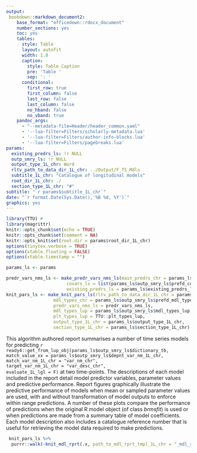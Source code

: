 ```yaml
---
output: 
 bookdown::markdown_document2:
    base_format: "officedown::rdocx_document"
    number_sections: yes
    toc: yes
    tables:
      style: Table
      layout: autofit
      width: 1.0
      caption:
        style: Table Caption
        pre: 'Table '
        sep: ': '
      conditional:
        first_row: true
        first_column: false
        last_row: false
        last_column: false
        no_hband: false
        no_vband: true
    pandoc_args: 
      - "--metadata-file=Header/header_common.yaml"
      - '--lua-filter=Filters/scholarly-metadata.lua'
      - '--lua-filter=Filters/author-info-blocks.lua'
      - '--lua-filter=Filters/pagebreaks.lua'
params:
  existing_predrs_ls: !r NULL
  outp_smry_ls: !r NULL
  output_type_1L_chr: Word
  rltv_path_to_data_dir_1L_chr: ../Output/F_TS_Mdls
  subtitle_1L_chr: "Catalogue of longitudinal models"
  root_dir_1L_chr: ./
  section_type_1L_chr: "#"
subtitle: "`r params$subtitle_1L_chr`"
date: "`r format.Date(Sys.Date(),'%B %d, %Y')`"
graphics: yes
---
```


```r
library(TTU) #
library(magrittr)
knitr::opts_chunk$set(echo = TRUE)
knitr::opts_chunk$set(comment = NA)
knitr::opts_knit$set(root.dir = params$root_dir_1L_chr)
options(tinytex.verbose = TRUE)
options(xtable.floating = FALSE)
options(xtable.timestamp = "")
```

```r
params_ls <- params
```

```r
predr_vars_nms_ls <- make_predr_vars_nms_ls(main_predrs_chr = params_ls$outp_smry_ls$predr_cmprsn_tb$predr_chr, 
                       covars_ls = list(params_ls$outp_smry_ls$prefd_covars_chr),
                       existing_predrs_ls = params_ls$existing_predrs_ls)
knit_pars_ls <- make_knit_pars_ls(rltv_path_to_data_dir_1L_chr = params_ls$rltv_path_to_data_dir_1L_chr,
                  mdl_types_chr = params_ls$outp_smry_ls$prefd_mdl_types_chr,
                  predr_vars_nms_ls = predr_vars_nms_ls,
                  mdl_types_lup = params_ls$outp_smry_ls$mdl_types_lup, 
                  plt_types_lup = TTU::plt_types_lup,
                  output_type_1L_chr = params_ls$output_type_1L_chr,
                  section_type_1L_chr = params_ls$section_type_1L_chr) 
```

This algorithm authored report summarises a number of time series models for predicting  `r ready4::get_from_lup_obj(params_ls$outp_smry_ls$dictionary_tb,                      match_value_xx = params_ls$outp_smry_ls$depnt_var_nm_1L_chr,                                                                  match_var_nm_1L_chr = "var_nm_chr",                                                                  target_var_nm_1L_chr = "var_desc_chr",                                                                  evaluate_1L_lgl = F)` at two time-points. The descriptions of each model included in the report detail model predictor variables, parameter values and predictive performance. Report figures graphically illustrate the predictive performance of models when mean or sampled parameter values are used, with and without transformation of model outputs to enforce within range predictions. A number of these plots compare the performance of predictions when the original R model object (of class *brmsfit*) is used or when predictions are made from a summary table of model coefficients. Each model description also includes a catalogue reference number that is useful for retrieving the model data required to make predictions.

```r
 knit_pars_ls %>%
  purrr::walk(~knit_mdl_rprt(.x, path_to_mdl_rprt_tmpl_1L_chr = "_mdl_rpt_tmpl.Rmd"))
```
